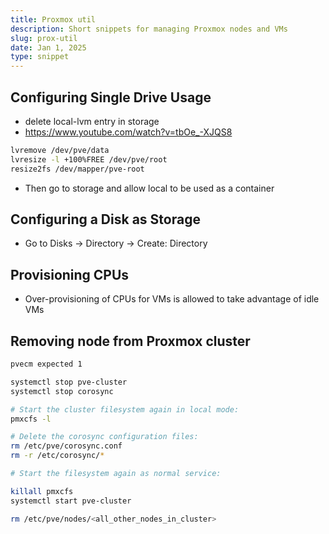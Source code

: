 ```yaml
---
title: Proxmox util
description: Short snippets for managing Proxmox nodes and VMs
slug: prox-util
date: Jan 1, 2025
type: snippet
---
```


## Configuring Single Drive Usage
- delete local-lvm entry in storage
- https://www.youtube.com/watch?v=tbOe_-XJQS8

```sh
lvremove /dev/pve/data
lvresize -l +100%FREE /dev/pve/root
resize2fs /dev/mapper/pve-root
```
- Then go to storage and allow local to be used as a container

## Configuring a Disk as Storage
- Go to Disks -> Directory -> Create: Directory

## Provisioning CPUs 
- Over-provisioning of CPUs for VMs is allowed to take advantage of idle VMs


## Removing node from Proxmox cluster
```sh
pvecm expected 1

systemctl stop pve-cluster
systemctl stop corosync

# Start the cluster filesystem again in local mode:
pmxcfs -l

# Delete the corosync configuration files:
rm /etc/pve/corosync.conf
rm -r /etc/corosync/*

# Start the filesystem again as normal service:

killall pmxcfs
systemctl start pve-cluster

rm /etc/pve/nodes/<all_other_nodes_in_cluster>
```
